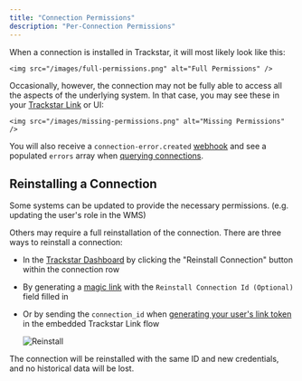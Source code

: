 ```yaml
---
title: "Connection Permissions"
description: "Per-Connection Permissions"
---
```


When a connection is installed in Trackstar, it will most likely look like this:

    <img src="/images/full-permissions.png" alt="Full Permissions" />

Occasionally, however, the connection may not be fully able to access all the aspects of the underlying system. In that case, you may see these in your [Trackstar Link](/how-to-guides/trackstar-link) or UI:

    <img src="/images/missing-permissions.png" alt="Missing Permissions" />

You will also receive a `connection-error.created` [webhook](/how-to-guides/webhooks) and see a populated `errors` array when [querying connections](/api-reference/mgmt/get-connections).

## Reinstalling a Connection

Some systems can be updated to provide the necessary permissions. (e.g. updating the user's role in the WMS)

Others may require a full reinstallation of the connection. There are three ways to reinstall a connection:

- In the [Trackstar Dashboard](https://dashboard.trackstarhq.com/connections) by clicking the "Reinstall Connection" button within the connection row
- By generating a [magic link](/how-to-guides/trackstar-link#sending-a-magic-link) with the `Reinstall Connection Id (Optional)` field filled in
- Or by sending the `connection_id` when [generating your user's link token](/api-reference/mgmt/create-link-token) in the embedded Trackstar Link flow

    <img src="/images/reinstall.png" alt="Reinstall" />

The connection will be reinstalled with the same ID and new credentials, and no historical data will be lost.
